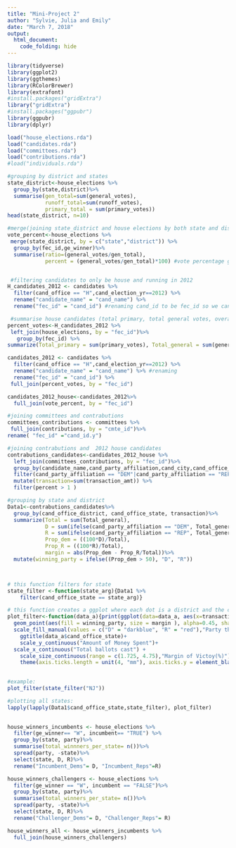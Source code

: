 ```yaml
---
title: "Mini-Project 2"
author: "Sylvie, Julia and Emily"
date: "March 7, 2018"
output: 
  html_document:
    code_folding: hide
---
```

```r
library(tidyverse)
library(ggplot2)
library(ggthemes)
library(RColorBrewer)
library(extrafont)
#install.packages("gridExtra")
library("gridExtra")
#install.packages("ggpubr")
library(ggpubr)
library(dplyr)
```

```r
load("house_elections.rda")
load("candidates.rda")
load("committees.rda")
load("contributions.rda")
#load("individuals.rda")
```



```r
#grouping by district and states
state_district<-house_elections %>%
  group_by(state,district)%>%
  summarise(gen_total=sum(general_votes),
            runoff_total=sum(runoff_votes), 
            primary_total = sum(primary_votes))
head(state_district, n=10)

#merge(joining state_district and house elections by both state and district)
vote_percent<-house_elections %>%
 merge(state_district, by = c("state","district")) %>%
  group_by(fec_id,ge_winner)%>%
  summarise(ratio=(general_votes/gen_total), 
            percent = (general_votes/gen_total)*100) #vote percentage got in general election for each candidate



```

```r
 #filtering candidates to only be house and running in 2012
H_candidates_2012 <- candidates %>%
  filter(cand_office == "H",cand_election_yr==2012) %>%
  rename("candidate_name" = "cand_name") %>% 
  rename("fec_id" = "cand_id") #renaming cand_id to be fec_id so we can join 

 #summarise house candidates (total primary, total general votes, overall total votes)
percent_votes<-H_candidates_2012 %>%
 left_join(house_elections, by = "fec_id")%>%
   group_by(fec_id) %>%
summarize(Total_primary = sum(primary_votes), Total_general = sum(general_votes), total= Total_primary + Total_general)

candidates_2012 <- candidates %>%
  filter(cand_office == "H",cand_election_yr==2012) %>%
  rename("candidate_name" = "cand_name") %>% #renaming 
  rename("fec_id" = "cand_id") %>%
 full_join(percent_votes, by = "fec_id") 

candidates_2012_house<-candidates_2012%>%
  full_join(vote_percent, by = "fec_id")

#joining committees and contrabutions 
committees_contributions <- committees %>%
 full_join(contributions, by = "cmte_id")%>%
rename( "fec_id" ="cand_id.y")

#joining contrabutions and  2012 house candidates
contrabutions_candidates<-candidates_2012_house %>%
  left_join(committees_contributions, by = "fec_id")%>%
  group_by(candidate_name,cand_party_affiliation,cand_city,cand_office_district, fec_id, cand_office_state, Total_primary, Total_general,percent, total)%>%
  filter(cand_party_affiliation == "DEM"|cand_party_affiliation == "REP") %>% 
  mutate(transaction=sum(transaction_amt)) %>%
  filter(percent > 1 )

```


```r
#grouping by state and district 
Data1<-contrabutions_candidates%>%
  group_by(cand_office_district, cand_office_state, transaction)%>%
  summarize(Total = sum(Total_general), 
            D = sum(ifelse(cand_party_affiliation == "DEM", Total_general, 0)), 
            R = sum(ifelse(cand_party_affiliation == "REP", Total_general , 0)), 
            Prop_dem = ((100*D)/Total), 
            Prop_R = ((100*R)/Total), 
            margin = abs(Prop_dem - Prop_R/Total))%>%
  mutate(winning_party = ifelse((Prop_dem > 50), "D", "R"))



# this function filters for state 
state_filter <-function(state_arg){Data1 %>%
    filter(cand_office_state == state_arg)}

# this function creates a ggplot where each dot is a district and the color is the party that won the district  and the size is the victory of margin and the x-axis = number of total ballots cast in each district and the y-axis = total amount of money spent in each district. 
plot_filter<-function(data_a){print(ggplot(data=data_a, aes(x=transaction, y =Total )) + 
  geom_point(aes(fill = winning_party, size = margin ), alpha=0.45, shape = 21, color="black", stroke = 1.29, position=position_dodge(width=0.7)) +
  scale_fill_manual(values = c("D" = "darkblue", "R" = "red"),"Party that won the district") +
    ggtitle(data_a$cand_office_state)+
    scale_y_continuous("Amount of Money Spent")+
  scale_x_continuous("Total ballots cast") +
    scale_size_continuous(range = c(1.725, 4.75),"Margin of Victoy(%)")+
    theme(axis.ticks.length = unit(4, "mm"), axis.ticks.y = element_blank()))}
     

#example:
plot_filter(state_filter("NJ"))
```

```r
#plotting all states: 
lapply(lapply(Data1$cand_office_state,state_filter), plot_filter)
  
```

```r
house_winners_incumbents <- house_elections %>%
  filter(ge_winner== "W", incumbent== "TRUE") %>%
  group_by(state, party)%>%
  summarise(total_winnners_per_state= n())%>%
  spread(party, -state)%>%
  select(state, D, R)%>%
  rename("Incumbent_Dems"= D, "Incumbent_Reps"=R)

house_winners_challengers <- house_elections %>%
  filter(ge_winner == "W", incumbent == "FALSE")%>%
  group_by(state, party)%>%
  summarise(total_winners_per_state= n())%>%
  spread(party, -state)%>%
  select(state, D, R)%>%
  rename("Challenger_Dems"= D, "Challenger_Reps"= R)

house_winners_all <- house_winners_incumbents %>%
  full_join(house_winners_challengers)
  
```

